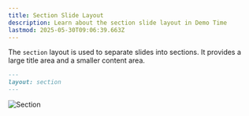 ```yaml
---
title: Section Slide Layout
description: Learn about the section slide layout in Demo Time
lastmod: 2025-05-30T09:06:39.663Z
---
```




The `section` layout is used to separate slides into sections. It provides a large title area and a smaller content area.

```md
---
layout: section
---
```

<Image class="mx-auto" src={sectionImg} alt="Section" />
